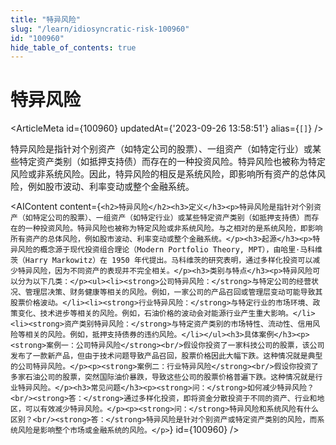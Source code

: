 ```yaml
---
title: "特异风险"
slug: "/learn/idiosyncratic-risk-100960"
id: "100960"
hide_table_of_contents: true
---
```



# 特异风险

<ArticleMeta id={100960} updatedAt={'2023-09-26 13:58:51'} alias={`[]`} />
<div className='border-solid border-b border-t-0 my-4 border-[var(--ifm-color-gray-300)]' />

特异风险是指针对个别资产（如特定公司的股票）、一组资产（如特定行业）或某些特定资产类别（如抵押支持债）而存在的一种投资风险。特异风险也被称为特定风险或非系统风险。因此，特异风险的相反是系统风险，即影响所有资产的总体风险，例如股市波动、利率变动或整个金融系统。

<AIContent content={`<h2>特异风险</h2><h3>定义</h3><p>特异风险是指针对个别资产（如特定公司的股票）、一组资产（如特定行业）或某些特定资产类别（如抵押支持债）而存在的一种投资风险。特异风险也被称为特定风险或非系统风险。与之相对的是系统风险，即影响所有资产的总体风险，例如股市波动、利率变动或整个金融系统。</p><h3>起源</h3><p>特异风险的概念源于现代投资组合理论（Modern Portfolio Theory, MPT），由哈里·马科维茨（Harry Markowitz）在 1950 年代提出。马科维茨的研究表明，通过多样化投资可以减少特异风险，因为不同资产的表现并不完全相关。</p><h3>类别与特点</h3><p>特异风险可以分为以下几类：</p><ul><li><strong>公司特异风险：</strong>与特定公司的经营状况、管理层决策、财务健康等相关的风险。例如，一家公司的产品召回或管理层变动可能导致其股票价格波动。</li><li><strong>行业特异风险：</strong>与特定行业的市场环境、政策变化、技术进步等相关的风险。例如，石油价格的波动会对能源行业产生重大影响。</li><li><strong>资产类别特异风险：</strong>与特定资产类别的市场特性、流动性、信用风险等相关的风险。例如，抵押支持债券的违约风险。</li></ul><h3>具体案例</h3><p><strong>案例一：公司特异风险</strong><br/>假设你投资了一家科技公司的股票，该公司发布了一款新产品，但由于技术问题导致产品召回，股票价格因此大幅下跌。这种情况就是典型的公司特异风险。</p><p><strong>案例二：行业特异风险</strong><br/>假设你投资了多家石油公司的股票，突然国际油价暴跌，导致这些公司的股票价格普遍下跌。这种情况就是行业特异风险。</p><h3>常见问题</h3><p><strong>问：</strong>如何减少特异风险？<br/><strong>答：</strong>通过多样化投资，即将资金分散投资于不同的资产、行业和地区，可以有效减少特异风险。</p><p><strong>问：</strong>特异风险和系统风险有什么区别？<br/><strong>答：</strong>特异风险是针对个别资产或特定资产类别的风险，而系统风险是影响整个市场或金融系统的风险。</p>`} id={100960} />
